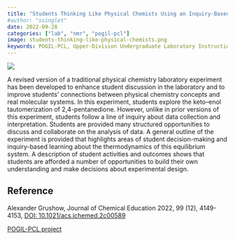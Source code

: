 ```yaml
---
title: "Students Thinking Like Physical Chemists Using an Inquiry-Based NMR Experiment"
#author: "ssinglet"
date: 2022-09-28
categories: ["lab", "nmr", "pogil-pcl"]
image: students-thinking-like-physical-chemists.png
keywords: POGIL-PCL, Upper-Division Undergraduate Laboratory Instruction, Physical Chemistry, Inquiry-Based Learning, Problem Solving/Decision Making, Constructivism, NMR, Spectroscopy
---
```


![](students-thinking-like-physical-chemists.png){}

A revised version of a traditional physical chemistry laboratory
experiment has been developed to enhance student discussion in the
laboratory and to improve students’ connections between physical
chemistry concepts and real molecular systems. In this experiment,
students explore the keto–enol tautomerization of
2,4-pentanedione. However, unlike in prior versions of this
experiment, students follow a line of inquiry about data collection
and interpretation. Students are provided many structured
opportunities to discuss and collaborate on the analysis of data. A
general outline of the experiment is provided that highlights areas of
student decision-making and inquiry-based learning about the
thermodynamics of this equilibrium system. A description of student
activities and outcomes shows that students are afforded a number of
opportunities to build their own understanding and make decisions
about experimental design.


## Reference

Alexander Grushow,
Journal of Chemical Education 2022, 99 (12), 4149-4153,
[DOI: 10.1021/acs.jchemed.2c00589](https://doi.org/10.1021/acs.jchemed.2c00589)

[POGIL-PCL project](https://www.pogilpcl.org/get-connected)

<span hidden>KEYWORDS: POGIL-PCL, Upper-Division Undergraduate
Laboratory Instruction, Physical Chemistry, Inquiry-Based Learning,
Problem Solving/Decision Making, Constructivism, NMR, Spectroscopy</span>

